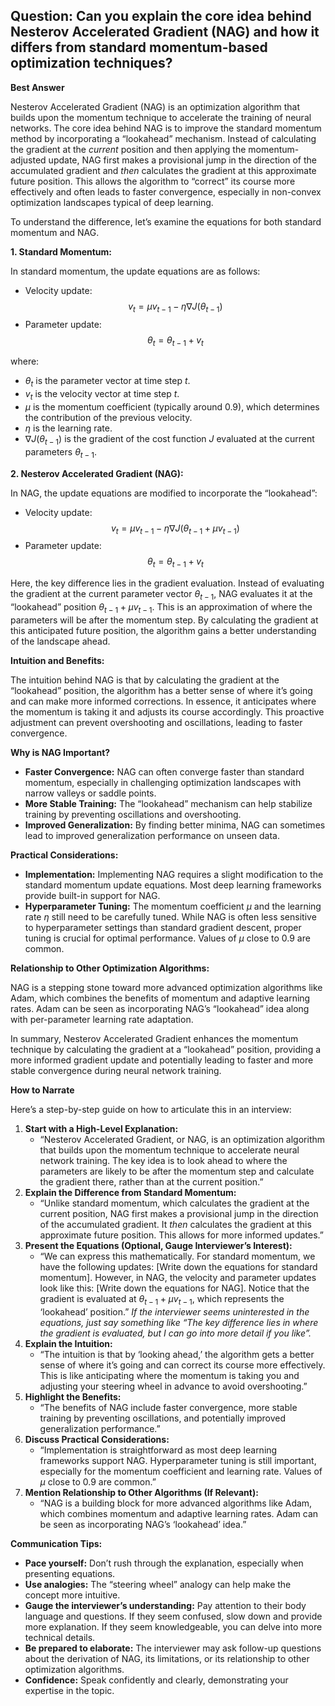 ## Question: Can you explain the core idea behind Nesterov Accelerated Gradient (NAG) and how it differs from standard momentum-based optimization techniques?

**Best Answer**

Nesterov Accelerated Gradient (NAG) is an optimization algorithm that builds upon the momentum technique to accelerate the training of neural networks.  The core idea behind NAG is to improve the standard momentum method by incorporating a "lookahead" mechanism. Instead of calculating the gradient at the *current* position and then applying the momentum-adjusted update, NAG first makes a provisional jump in the direction of the accumulated gradient and *then* calculates the gradient at this approximate future position. This allows the algorithm to "correct" its course more effectively and often leads to faster convergence, especially in non-convex optimization landscapes typical of deep learning.

To understand the difference, let's examine the equations for both standard momentum and NAG.

**1. Standard Momentum:**

In standard momentum, the update equations are as follows:

*   Velocity update:
    $$v_t = \mu v_{t-1} - \eta \nabla J(\theta_{t-1})$$
*   Parameter update:
    $$\theta_t = \theta_{t-1} + v_t$$

where:

*   $\theta_t$ is the parameter vector at time step $t$.
*   $v_t$ is the velocity vector at time step $t$.
*   $\mu$ is the momentum coefficient (typically around 0.9), which determines the contribution of the previous velocity.
*   $\eta$ is the learning rate.
*   $\nabla J(\theta_{t-1})$ is the gradient of the cost function $J$ evaluated at the current parameters $\theta_{t-1}$.

**2. Nesterov Accelerated Gradient (NAG):**

In NAG, the update equations are modified to incorporate the "lookahead":

*   Velocity update:
    $$v_t = \mu v_{t-1} - \eta \nabla J(\theta_{t-1} + \mu v_{t-1})$$
*   Parameter update:
    $$\theta_t = \theta_{t-1} + v_t$$

Here, the key difference lies in the gradient evaluation.  Instead of evaluating the gradient at the current parameter vector $\theta_{t-1}$, NAG evaluates it at the "lookahead" position $\theta_{t-1} + \mu v_{t-1}$.  This is an approximation of where the parameters will be after the momentum step. By calculating the gradient at this anticipated future position, the algorithm gains a better understanding of the landscape ahead.

**Intuition and Benefits:**

The intuition behind NAG is that by calculating the gradient at the "lookahead" position, the algorithm has a better sense of where it's going and can make more informed corrections.  In essence, it anticipates where the momentum is taking it and adjusts its course accordingly. This proactive adjustment can prevent overshooting and oscillations, leading to faster convergence.

**Why is NAG Important?**

*   **Faster Convergence:** NAG can often converge faster than standard momentum, especially in challenging optimization landscapes with narrow valleys or saddle points.
*   **More Stable Training:** The "lookahead" mechanism can help stabilize training by preventing oscillations and overshooting.
*   **Improved Generalization:**  By finding better minima, NAG can sometimes lead to improved generalization performance on unseen data.

**Practical Considerations:**

*   **Implementation:** Implementing NAG requires a slight modification to the standard momentum update equations.  Most deep learning frameworks provide built-in support for NAG.
*   **Hyperparameter Tuning:** The momentum coefficient $\mu$ and the learning rate $\eta$ still need to be carefully tuned. While NAG is often less sensitive to hyperparameter settings than standard gradient descent, proper tuning is crucial for optimal performance. Values of $\mu$ close to 0.9 are common.

**Relationship to Other Optimization Algorithms:**

NAG is a stepping stone toward more advanced optimization algorithms like Adam, which combines the benefits of momentum and adaptive learning rates. Adam can be seen as incorporating NAG's "lookahead" idea along with per-parameter learning rate adaptation.

In summary, Nesterov Accelerated Gradient enhances the momentum technique by calculating the gradient at a "lookahead" position, providing a more informed gradient update and potentially leading to faster and more stable convergence during neural network training.

**How to Narrate**

Here's a step-by-step guide on how to articulate this in an interview:

1.  **Start with a High-Level Explanation:**
    *   "Nesterov Accelerated Gradient, or NAG, is an optimization algorithm that builds upon the momentum technique to accelerate neural network training.  The key idea is to look ahead to where the parameters are likely to be after the momentum step and calculate the gradient there, rather than at the current position."

2.  **Explain the Difference from Standard Momentum:**
    *   "Unlike standard momentum, which calculates the gradient at the current position, NAG first makes a provisional jump in the direction of the accumulated gradient. It *then* calculates the gradient at this approximate future position. This allows for more informed updates."

3.  **Present the Equations (Optional, Gauge Interviewer's Interest):**
    *   "We can express this mathematically.  For standard momentum, we have the following updates: [Write down the equations for standard momentum].  However, in NAG, the velocity and parameter updates look like this: [Write down the equations for NAG].  Notice that the gradient is evaluated at $\theta_{t-1} + \mu v_{t-1}$, which represents the 'lookahead' position."  *If the interviewer seems uninterested in the equations, just say something like "The key difference lies in where the gradient is evaluated, but I can go into more detail if you like".*

4.  **Explain the Intuition:**
    *   "The intuition is that by 'looking ahead,' the algorithm gets a better sense of where it's going and can correct its course more effectively. This is like anticipating where the momentum is taking you and adjusting your steering wheel in advance to avoid overshooting."

5.  **Highlight the Benefits:**
    *   "The benefits of NAG include faster convergence, more stable training by preventing oscillations, and potentially improved generalization performance."

6.  **Discuss Practical Considerations:**
    *   "Implementation is straightforward as most deep learning frameworks support NAG. Hyperparameter tuning is still important, especially for the momentum coefficient and learning rate.  Values of $\mu$ close to 0.9 are common."

7.  **Mention Relationship to Other Algorithms (If Relevant):**
    *   "NAG is a building block for more advanced algorithms like Adam, which combines momentum and adaptive learning rates. Adam can be seen as incorporating NAG's 'lookahead' idea."

**Communication Tips:**

*   **Pace yourself:** Don't rush through the explanation, especially when presenting equations.
*   **Use analogies:**  The "steering wheel" analogy can help make the concept more intuitive.
*   **Gauge the interviewer's understanding:**  Pay attention to their body language and questions. If they seem confused, slow down and provide more explanation. If they seem knowledgeable, you can delve into more technical details.
*   **Be prepared to elaborate:** The interviewer may ask follow-up questions about the derivation of NAG, its limitations, or its relationship to other optimization algorithms.
*   **Confidence:** Speak confidently and clearly, demonstrating your expertise in the topic.
